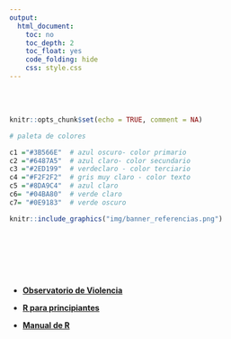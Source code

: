 ```yaml
---
output:
  html_document:
    toc: no
    toc_depth: 2
    toc_float: yes
    code_folding: hide
    css: style.css
---
```


<br/><br/>

```r
knitr::opts_chunk$set(echo = TRUE, comment = NA)

# paleta de colores

c1 ="#3B566E"  # azul oscuro- color primario 
c2 ="#6487A5"  # azul claro- color secundario
c3 ="#2ED199"  # verdeclaro - color terciario
c4 ="#F2F2F2"  # gris muy claro - color texto
c5 ="#8DA9C4"  # azul claro 
c6= "#04BA80"  # verde claro
c7= "#0E9183"  # verde oscuro
```




```r
knitr::include_graphics("img/banner_referencias.png")
```

<br/><br/>


<br/><br/>

* [**Observatorio de Violencia**](https://www.medicinalegal.gov.co/observatorio)


* [**R para principiantes**](https://cran.r-project.org/doc/contrib/rdebuts_es.pdf)

* [**Manual de R**](https://fhernanb.github.io/Manual-de-R/index.html)

<br/>



<!-- * [Cifras preliminares de lesiones de causa externa en Colombia. 2023](https://www.medicinalegal.gov.co/cifras-de-lesiones-de-causa-externa) -->

<!-- * [Información preliminar de lesiones de causa externa y desaparecidos en Colombia. Enero a noviembre de 2023.](https://medicinalegalgovco-my.sharepoint.com/:x:/g/personal/diana_moya_medicinalegal_gov_co/EWK6yChosyZEv3pQeghBIc0BUXRjjmQhj4muYRlpU3Tdpw?e=9mGsyz&download=1) -->

<!-- * [Información preliminar de lesiones fatales de causa externa en Colombia. Enero a noviembre de 2023.](https://medicinalegalgovco-my.sharepoint.com/:x:/g/personal/diana_moya_medicinalegal_gov_co/EbWMJgoGznBImnCSsasS8EgBuk7BsSQKy-wUmkweas6aQw?e=9mGsyz&download=1) -->

<!-- * [Información preliminar de lesiones no fatales de causa externa en Colombia. Enero a noviembre de 2023.](https://medicinalegalgovco-my.sharepoint.com/:x:/g/personal/diana_moya_medicinalegal_gov_co/EdSNy4uObttHnUBo1B8kItUBbxFUa2pcEfPqY_3zCT5-Mw?e=9mGsyz&download=1) -->

<!-- * [Información preliminar sobre desaparecidos en Colombia y en el Extranjero. Enero a noviembre de 2023.](https://medicinalegalgovco-my.sharepoint.com/:x:/g/personal/diana_moya_medicinalegal_gov_co/EUWOCJ4y03hMqCNPW2csEoIBlAp6JHoP7AqPkI3U0YcmIA?e=9mGsyz&download=1) -->


<!-- [Indicadores de infancia, adolescencia y juventud](https://www.medicinalegal.gov.co/indicadores-procuraduria) -->



